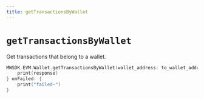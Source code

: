 ```yaml
---
title: getTransactionsByWallet
---
```


# `getTransactionsByWallet`
Get transactions that belong to a wallet.
```swift
MWSDK.EVM.Wallet.getTransactionsByWallet(wallet_address: to_wallet_address, limit: limit) { response in
    print(response)
} onFailed: {
    print("failed~")
}
```